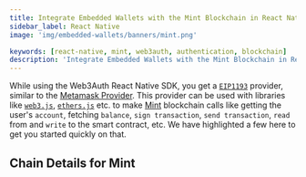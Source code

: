 ```yaml
---
title: Integrate Embedded Wallets with the Mint Blockchain in React Native
sidebar_label: React Native
image: 'img/embedded-wallets/banners/mint.png'

keywords: [react-native, mint, web3auth, authentication, blockchain]
description: 'Integrate Embedded Wallets with the Mint Blockchain in React Native | Embedded Wallets'
---
```



While using the Web3Auth React Native SDK, you get a [`EIP1193`](https://eips.ethereum.org/EIPS/eip-1193) provider, similar to the [Metamask Provider](https://docs.metamask.io/guide/ethereum-provider.html). This provider can be used with libraries like [`web3.js`](https://web3js.readthedocs.io/en/v1.2.8/getting-started.html), [`ethers.js`](https://docs.ethers.io/v5/getting-started/) etc. to make [Mint](https://ethereum.org/) blockchain calls like getting the user's `account`, fetching `balance`, `sign transaction`, `send transaction`, `read` from and `write` to the smart contract, etc. We have highlighted a few here to get you started quickly on that.

## Chain Details for Mint

<ChainDetailsMint />

<EVMInteraction />
